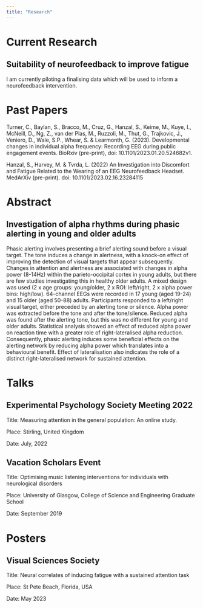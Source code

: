 ```yaml
---
title: "Research"
---
```


# Current Research

## Suitability of neurofeedback to improve  fatigue

I am currently piloting a finalising data which will be used to inform a neurofeedback intervention.

# Past Papers

Turner, C., Baylan, S., Bracco, M., Cruz, G., Hanzal, S., Keime, M., Kuye, I., McNeill, D., Ng, Z., van der Plas, M., Ruzzoli, M., Thut, G., Trajkovic, J., Veniero, D., Wale, S.P., Whear, S. & Learmonth, G. (2023). Developmental changes in individual alpha frequency: Recording EEG during public engagement events. BioRxiv (pre-print), doi: 10.1101/2023.01.20.524682v1. 

Hanzal, S., Harvey, M. & Tvrda, L. (2022) An Investigation into Discomfort and Fatigue Related to the Wearing of an EEG Neurofeedback Headset. MedArXiv (pre-print). doi: 10.1101/2023.02.16.23284115  

# Abstract

## Investigation of alpha rhythms during phasic alerting in young and older adults

Phasic alerting involves presenting a brief alerting sound before a visual target. The tone induces a change in alertness, with a knock-on effect of improving the detection of visual targets that appear subsequently. Changes in attention and alertness are associated with changes in alpha power (8-14Hz) within the parieto-occipital cortex in young adults, but there are few studies investigating this in healthy older adults. A mixed design was used (2 x age groups: young/older, 2 x ROI: left/right, 2 x alpha power bins: high/low). 64-channel EEGs were recorded in 17 young (aged 19-24) and 15 older (aged 50-88) adults. Participants responded to a left/right visual target, either preceded by an alerting tone or silence. Alpha power was extracted before the tone and after the tone/silence. Reduced alpha was found after the alerting tone, but this was no different for young and older adults. Statistical analysis showed an effect of reduced alpha power on reaction time with a greater role of right-lateralised alpha reduction. Consequently, phasic alerting induces some beneficial effects on the alerting network by reducing alpha power which translates into a behavioural benefit. Effect of lateralisation also indicates the role of a distinct right-lateralised network for sustained attention.

# Talks

## Experimental Psychology Society Meeting 2022

Title: Measuring attention in the general population: An online study.

Place: Stirling, United Kingdom

Date: July, 2022

## Vacation Scholars Event

Title: Optimising music listening interventions for individuals with neurological disorders

Place: University of Glasgow, College of Science and Engineering Graduate School

Date: September 2019

# Posters

## Visual Sciences Society

Title: Neural correlates of inducing fatigue with a sustained attention task

Place: St Pete Beach, Florida, USA

Date: May 2023